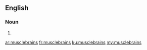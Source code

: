 ==English==

===Noun===
{{head|en|plural}}

# {{plural of|musclebrain|lang=en|nocat=1}}

[[ar:musclebrains]]
[[fr:musclebrains]]
[[ku:musclebrains]]
[[my:musclebrains]]